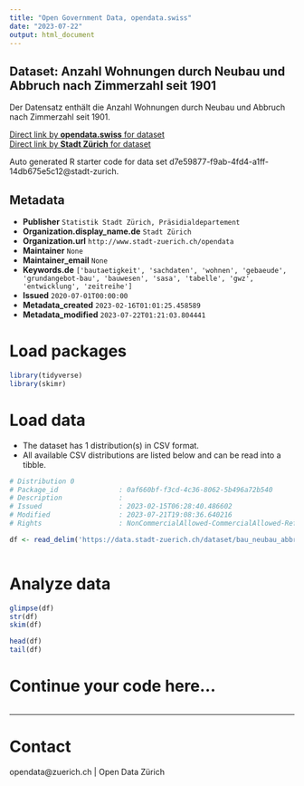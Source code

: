 ```yaml
---
title: "Open Government Data, opendata.swiss"
date: "2023-07-22"
output: html_document
---
```


## Dataset: Anzahl Wohnungen durch Neubau und Abbruch nach Zimmerzahl seit 1901

Der Datensatz enthält die Anzahl Wohnungen durch Neubau und Abbruch nach Zimmerzahl seit 1901.

[Direct link by **opendata.swiss** for dataset](https://opendata.swiss/de/dataset/anzahl-wohnungen-durch-neubau-und-abbruch-nach-zimmerzahl-seit-1901)<br>
[Direct link by **Stadt Zürich** for dataset](https://data.stadt-zuerich.ch/dataset/bau_neubau_abbruch_whg_zizahl_jahr_od5065)

Auto generated R starter code for data set d7e59877-f9ab-4fd4-a1ff-14db675e5c12@stadt-zurich.

## Metadata

- **Publisher** `Statistik Stadt Zürich, Präsidialdepartement`
- **Organization.display_name.de** `Stadt Zürich`
- **Organization.url** `http://www.stadt-zuerich.ch/opendata`
- **Maintainer** `None`
- **Maintainer_email** `None`
- **Keywords.de** `['bautaetigkeit', 'sachdaten', 'wohnen', 'gebaeude', 'grundangebot-bau', 'bauwesen', 'sasa', 'tabelle', 'gwz', 'entwicklung', 'zeitreihe']`
- **Issued** `2020-07-01T00:00:00`
- **Metadata_created** `2023-02-16T01:01:25.458589`
- **Metadata_modified** `2023-07-22T01:21:03.804441`


# Load packages

```r

library(tidyverse)
library(skimr)

```

# Load data

-   The dataset has 1 distribution(s) in CSV format.
-   All available CSV distributions are listed below and can be read into a tibble.

```r

# Distribution 0
# Package_id               : 0af660bf-f3cd-4c36-8062-5b496a72b540
# Description              : 
# Issued                   : 2023-02-15T06:28:40.486602
# Modified                 : 2023-07-21T19:08:36.640216
# Rights                   : NonCommercialAllowed-CommercialAllowed-ReferenceNotRequired

df <- read_delim('https://data.stadt-zuerich.ch/dataset/bau_neubau_abbruch_whg_zizahl_jahr_od5065/download/BAU506OD5065.csv')



```

# Analyze data

```r

glimpse(df)
str(df)
skim(df)

head(df)
tail(df)

```

# Continue your code here...

```r

```

------------------------------------------------------------------------

# Contact

opendata@zuerich.ch | Open Data Zürich
